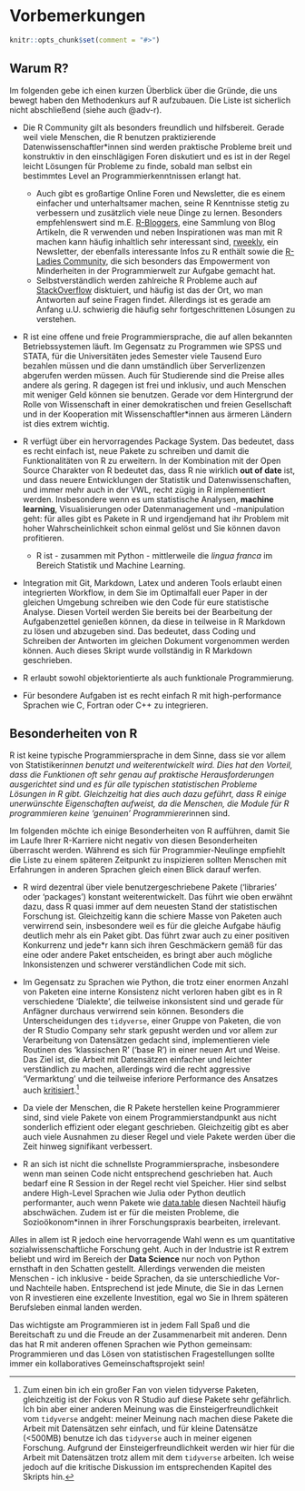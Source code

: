 # Vorbemerkungen {#precons}

```r
knitr::opts_chunk$set(comment = "#>")
```

## Warum R?

Im folgenden gebe ich einen kurzen Überblick über die Gründe, die uns bewegt
haben den Methodenkurs auf R aufzubauen. Die Liste ist sicherlich nicht 
abschließend (siehe auch @adv-r).

* Die R Community gilt als besonders freundlich und hilfsbereit. Gerade weil
viele Menschen, die R benutzen praktizierende Datenwissenschaftler*innen sind
werden praktische Probleme breit und konstruktiv in den einschlägigen Foren 
diskutiert und es ist in der Regel leicht Lösungen für Probleme zu finde, sobald 
man selbst ein bestimmtes Level an Programmierkenntnissen erlangt hat.
    * Auch gibt es großartige Online Foren und Newsletter, die es einem einfacher
    und unterhaltsamer machen, seine R Kenntnisse stetig zu verbessern und 
    zusätzlich viele neue Dinge zu lernen. Besonders empfehlenswert sind m.E.
    [R-Bloggers](https://www.r-bloggers.com/), eine Sammlung von Blog Artikeln, die R verwenden und neben 
    Inspirationen was man mit R machen kann häufig inhaltlich sehr interessant sind,
    [rweekly](https://rweekly.org/), ein Newsletter, der ebenfalls interessante Infos zu R enthält sowie 
    die [R-Ladies Community](https://rladies.org/), die sich besonders das Empowerment von Minderheiten in
    der Programmierwelt zur Aufgabe gemacht hat.
    * Selbstverständlich werden zahlreiche R Probleme auch auf [StackOverflow](https://stackoverflow.com/tags/r/info) 
    disktuiert, und häufig ist das der Ort, wo man Antworten auf seine Fragen findet.
    Allerdings ist es gerade am Anfang u.U. schwierig die häufig sehr fortgeschrittenen
    Lösungen zu verstehen.

* R ist eine offene und freie Programmiersprache, die auf allen bekannten 
  Betriebssystemen läuft. 
  Im Gegensatz zu Programmen wie SPSS und STATA, für die Universitäten jedes 
  Semester viele Tausend Euro bezahlen müssen und die dann umständlich über 
  Serverlizenzen abgerufen werden müssen.
  Auch für Studierende sind die Preise alles andere als gering. 
  R dagegen ist frei und inklusiv, und auch Menschen mit weniger Geld können 
  sie benutzen. 
  Gerade vor dem Hintergrund der Rolle von Wissenschaft in einer demokratischen
  und freien Gesellschaft und in der Kooperation mit Wissenschaftler*innen aus 
  ärmeren Ländern ist dies extrem wichtig.

* R verfügt über ein hervorragendes Package System. Das bedeutet, dass es recht
einfach ist, neue Pakete zu schreiben und damit die Funktionalitäten von R zu 
erweitern. In der Kombination mit der Open Source Charakter von R bedeutet das,
dass R nie wirklich **out of date** ist, und dass neuere Entwicklungen der 
Statistik und Datenwissenschaften, und immer mehr auch in der VWL, recht zügig
in R implementiert werden. Insbesondere wenn es um statistische Analysen,
**machine learning**, Visualisierungen oder Datenmanagement und -manipulation geht:
für alles gibt es Pakete in R und irgendjemand hat ihr Problem mit hoher 
Wahrscheinlichkeit schon einmal gelöst und Sie können davon profitieren.
    * R ist - zusammen mit Python - mittlerweile die *lingua franca* im 
    Bereich Statistik und Machine Learning.

* Integration mit Git, Markdown, Latex und anderen Tools erlaubt einen integrierten 
Workflow, in dem Sie im Optimalfall euer Paper in der gleichen Umgebung schreiben
wie den Code für eure statistische Analyse. Diesen Vorteil werden Sie bereits
bei der Bearbeitung der Aufgabenzettel genießen können, da diese in teilweise in R Markdown
zu lösen und abzugeben sind. Das bedeutet, dass Coding und Schreiben der Antworten
im gleichen Dokument vorgenommen werden können. Auch dieses Skript wurde 
vollständig in R Markdown geschrieben.

* R erlaubt sowohl objektorientierte als auch funktionale Programmierung.

* Für besondere Aufgaben ist es recht einfach R mit high-performance Sprachen
wie C, Fortran oder C++ zu integrieren.

## Besonderheiten von R

R ist keine typische Programmiersprache in dem Sinne, dass sie vor allem von
Statistiker*innen benutzt und weiterentwickelt wird.
Dies hat den Vorteil, dass die Funktionen oft sehr genau auf praktische 
Herausforderungen ausgerichtet sind und es für alle typischen statistischen
Probleme Lösungen in R gibt.
Gleichzeitig hat dies auch dazu geführt, dass R einige unerwünschte 
Eigenschaften aufweist, da die Menschen, die Module für R programmieren keine
'genuinen' Programmierer*innen sind.

Im folgenden möchte ich einige Besonderheiten von R aufführen, damit Sie im 
Laufe Ihrer R-Karriere nicht negativ von diesen Besonderheiten überrascht 
werden.
Während es sich für Programmier-Neulinge empfiehlt die Liste zu einem späteren
Zeitpunkt zu inspizieren sollten Menschen mit Erfahrungen in anderen Sprachen
gleich einen Blick darauf werfen.

* R wird dezentral über viele benutzergeschriebene Pakete ('libraries' oder
'packages') konstant weiterentwickelt. Das führt wie oben erwähnt dazu, dass
R quasi immer auf dem neuesten Stand der statistischen Forschung ist.
Gleichzeitig kann die schiere Masse von Paketen auch verwirrend sein, 
insbesondere weil es für die gleiche Aufgabe häufig deutlich mehr als ein Paket 
gibt. Das führt zwar auch zu einer positiven Konkurrenz und jede*r kann sich 
ihren Geschmäckern gemäß für das eine oder andere Paket entscheiden, es bringt
aber auch mögliche Inkonsistenzen und schwerer verständlichen Code mit sich.

* Im Gegensatz zu Sprachen wie Python, die trotz einer enormen Anzahl von Paketen
eine interne Konsistenz nicht verloren haben gibt es in R verschiedene 'Dialekte',
die teilweise inkonsistent sind und gerade für Anfägner durchaus verwirrend sein
können. Besonders die Unterscheidungen des `tidyverse`, einer Gruppe von Paketen,
die von der R Studio Company sehr stark gepusht werden und vor allem zur Verarbeitung
von Datensätzen gedacht sind, implementieren viele Routinen des 'klassischen R'
('base R') in einer neuen Art und Weise. Das Ziel ist, die Arbeit mit Datensätzen
einfacher und leichter verständlich zu machen, allerdings wird die recht aggressive
'Vermarktung' und die teilweise inferiore Performance des Ansatzes auch 
[kritisiert](https://github.com/matloff/TidyverseSkeptic).^[
Zum einen bin ich ein großer Fan von vielen tidyverse
Paketen, gleichzeitig ist der Fokus von R Studio auf diese Pakete sehr gefährlich.
Ich bin aber einer anderen Meinung was die Einsteigerfreundlichkeit vom `tidyverse` 
andgeht: meiner Meinung nach machen diese Pakete die Arbeit mit Datensätzen sehr 
einfach, und für kleine Datensätze (<500MB) benutze ich das `tidyverse` auch in
meiner eigenen Forschung. 
Aufgrund der Einsteigerfreundlichkeit werden wir hier für die Arbeit mit Datensätzen
trotz allem mit dem `tidyverse` arbeiten. Ich weise jedoch auf die kritische
Diskussion im entsprechenden Kapitel des Skripts hin.]

* Da viele der Menschen, die R Pakete herstellen keine Programmierer sind, sind
viele Pakete von einem Programmierstandpunkt aus nicht sonderlich effizient oder
elegant geschrieben. Gleichzeitig gibt es aber auch viele Ausnahmen zu dieser Regel 
und viele Pakete werden über die Zeit hinweg signifikant verbessert.

* R an sich ist nicht die schnellste Programmiersprache, insbesondere wenn man 
seinen Code nicht entsprechend geschrieben hat. Auch bedarf eine R Session in
der Regel recht viel Speicher. Hier sind selbst andere High-Level Sprachen wie
Julia oder Python deutlich performanter, auch wenn Pakete wie 
[data.table](https://rdatatable.gitlab.io/data.table/) diesen Nachteil häufig 
abschwächen. Zudem ist er für die meisten Probleme, die Sozioökonom*innen in
ihrer Forschungspraxis bearbeiten, irrelevant.

Alles in allem ist R jedoch eine hervorragende Wahl wenn es um quantitative
sozialwissenschaftliche Forschung geht. Auch in der Industrie ist R extrem 
beliebt und wird im Bereich der **Data Science** nur noch von Python ernsthaft
in den Schatten gestellt. Allerdings verwenden die meisten Menschen - ich inklusive -
beide Sprachen, da sie unterschiedliche Vor- und Nachteile haben.
Entsprechend ist jede Minute, die Sie in das Lernen von R investieren eine 
exzellente Investition, egal wo Sie in Ihrem späteren Berufsleben einmal landen 
werden.

Das wichtigste am Programmieren ist in jedem Fall Spaß und die Bereitschaft zu 
und die Freude an der Zusammenarbeit mit anderen. Denn das hat R mit anderen 
offenen Sprachen wie Python gemeinsam: Programmieren und das Lösen von 
statistischen Fragestellungen sollte immer ein kollaboratives Gemeinschaftsprojekt 
sein!
